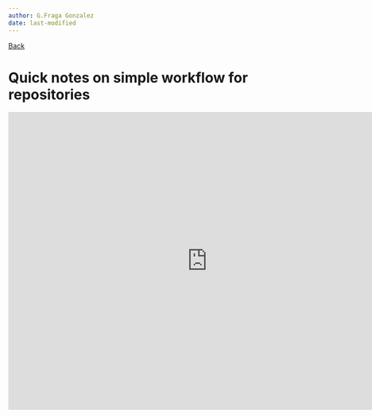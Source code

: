 ```yaml
---
author: G.Fraga Gonzalez
date: last-modified
---
```


[Back](index.qmd) 
 
# Quick notes on simple workflow for repositories  {.unnumbered}

<iframe src="https://docs.google.com/presentation/d/e/2PACX-1vRdd7izb8a4mwi9eD1DX2-Kt6X_PmTyJT9BUOdFqrTWm5v2Gfk_Xw39Zjq3JIzKUw/embed?start=false&loop=false&delayms=3000" frameborder="0" width="800" height="600" allowfullscreen="true" mozallowfullscreen="true" webkitallowfullscreen="true"></iframe> 
  

  
